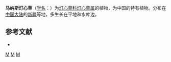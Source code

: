 {{Speciesbox 
| genus = Juncus
| species = manasiensis
| authority = [[吴国芳|K. F. Wu]]
}}

'''马纳斯灯心草'''（[[学名|学名]]：{{lang|la|''Juncus manasiensis''}}）为[[灯心草科|灯心草科]][[灯心草属|灯心草属]]的植物，为中国的特有植物。分布在[[中国大陆|中国大陆]]的[[新疆|新疆]]等地，多生长在平地和水库边。

== 参考文献 ==
<div class="references-small">
* {{cite web| url =http://www.bioinfo.cn/db05/KmzwSpecies.php?action=view&id=11536| title =马纳斯灯心草| work =《中国高等植物数据库全库》| publisher =中国科学院微生物研究所| author =昆明植物研究所| accessdate =2009-02-24| deadurl =yes| archiveurl =https://web.archive.org/web/20160305104937/http://www.bioinfo.cn/db05/KmzwSpecies.php?action=view&id=11536| archivedate =2016-03-05}}
</div>
{{Taxonbar|from=Q15227635}}

[[Category:灯心草属|M]]
[[Category:中國特有植物|M]]
[[Category:新疆植物|M]]